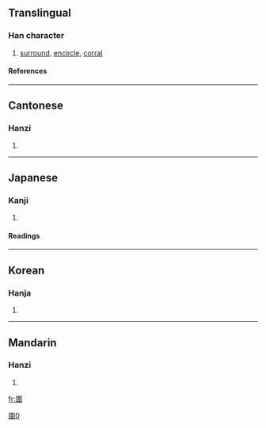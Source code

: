 {{see|囲|围}}

==Translingual==
===Han character===
{{Han char|rn=31|rad=囗|as=09|sn=12|four=6050<sub>6</sub>|canj=田木一手 (WDMQ)}}
# [[surround]], [[encircle]], [[corral]]
====References====
{{Han ref|kx=0220.010|dkj=04806|dj=0451.040|hdz=10722.140|uh=570D|ud=22285|bh=B3F2|bd=46066}}
----
==Cantonese==
===Hanzi===
{{yue-hanzi|jyut=|y=wai4}}
# {{defn|Cantonese}}
----
==Japanese==
===Kanji===
{{ja-kanji|grade=|rs=囗09}}
# {{defn|Japanese}} 
====Readings====
{{ja-readings|on=[[い]] (i)|kun=[[かこむ]] (kakomu)}}
----
==Korean==
===Hanja===
{{ko-hanja|hangeul=위|eumhun=둘레,에워쌀|rv=wi|mr=wi}}
# {{defn|Korean}}
----

==Mandarin==
===Hanzi===
{{cmn-hanzi|sim=围|pin=[[huán]] ([[huan2]]), [[wéi]] ([[wei2]])|wg=huan<sup>2</sup>, wei<sup>2</sup>}}
# {{defn|Mandarin}}

[[Category:CJKV characters simplified differently in Japan and China|圍0]]

[[fr:圍]]